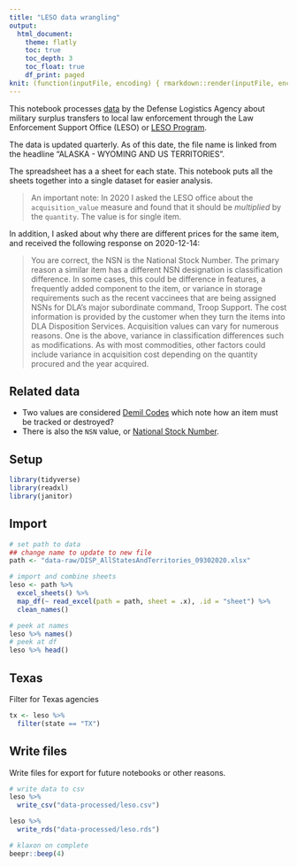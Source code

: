 ```yaml
---
title: "LESO data wrangling"
output:
  html_document:
    theme: flatly
    toc: true
    toc_depth: 3
    toc_float: true
    df_print: paged
knit: (function(inputFile, encoding) { rmarkdown::render(inputFile, encoding = encoding, output_dir = "docs") })
---
```


This notebook processes [data](https://www.dla.mil/DispositionServices/Offers/Reutilization/LawEnforcement/PublicInformation/) by the Defense Logistics Agency about military surplus transfers to local law enforcement through the Law Enforcement Support Office (LESO) or [LESO Program](https://www.dla.mil/DispositionServices/Offers/Reutilization/LawEnforcement/).

The data is updated quarterly. As of this date, the file name is linked from the headline "ALASKA - WYOMING AND US TERRITORIES".

The spreadsheet has a a sheet for each state. This notebook puts all the sheets together into a single dataset for easier analysis.

> An important note: In 2020 I asked the LESO office about the `acquisition_value` measure and found that it should be *multiplied* by the `quantity`. The value is for single item.

In addition, I asked about why there are different prices for the same item, and received the following response on 2020-12-14:

> You are correct, the NSN is the National Stock Number.
> The primary reason a similar item has a different NSN designation is classification difference.  In some cases, this could be difference in features, a frequently added component to the item, or variance in storage requirements such as the recent vaccinees that are being assigned NSNs for DLA’s major subordinate command, Troop Support. 
> The cost information is provided by the customer when they turn the items into DLA Disposition Services. Acquisition values can vary for numerous reasons. One is the above, variance in classification differences such as modifications. As with most commodities, other factors could include variance in acquisition cost depending on the quantity procured and the year acquired.

## Related data

- Two values are considered [Demil Codes](https://www.dla.mil/HQ/LogisticsOperations/Services/FIC/DEMILCoding/DEMILCodes/) which note how an item must be tracked or destroyed?
- There is also the `NSN` value, or [National Stock Number](https://www.dla.mil/AboutDLA/News/NewsArticleView/Article/1933320/what-is-a-national-stock-number/).

## Setup

```r
library(tidyverse)
library(readxl)
library(janitor)
```

## Import

```r
# set path to data
## change name to update to new file
path <- "data-raw/DISP_AllStatesAndTerritories_09302020.xlsx"

# import and combine sheets
leso <- path %>%
  excel_sheets() %>%
  map_df(~ read_excel(path = path, sheet = .x), .id = "sheet") %>% 
  clean_names()

# peek at names
leso %>% names()
# peek at df
leso %>% head()
```

## Texas

Filter for Texas agencies

```r
tx <- leso %>% 
  filter(state == "TX")

```

## Write files

Write files for export for future notebooks or other reasons.

```r

# write data to csv
leso %>% 
  write_csv("data-processed/leso.csv")

leso %>% 
  write_rds("data-processed/leso.rds")

# klaxon on complete
beepr::beep(4)
```

